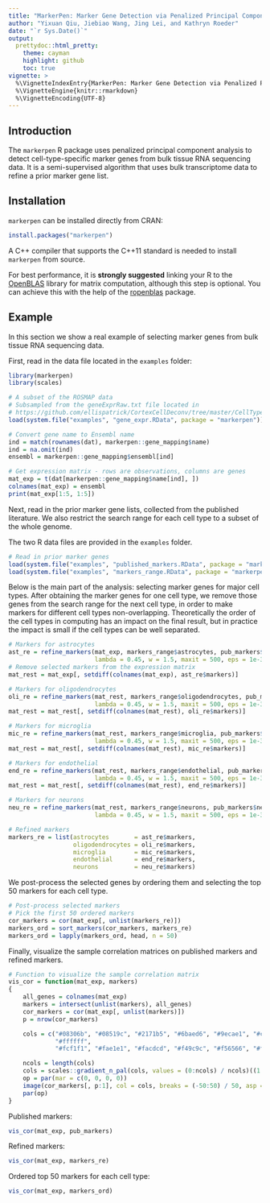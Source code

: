 ```yaml
---
title: "MarkerPen: Marker Gene Detection via Penalized Principal Component Analysis"
author: "Yixuan Qiu, Jiebiao Wang, Jing Lei, and Kathryn Roeder"
date: "`r Sys.Date()`"
output:
  prettydoc::html_pretty:
    theme: cayman
    highlight: github
    toc: true
vignette: >
  %\VignetteIndexEntry{MarkerPen: Marker Gene Detection via Penalized Principal Component Analysis}
  %\VignetteEngine{knitr::rmarkdown}
  %\VignetteEncoding{UTF-8}
---
```


## Introduction

The `markerpen` R package uses penalized principal component analysis to
detect cell-type-specific marker genes from bulk tissue RNA sequencing data.
It is a semi-supervised algorithm that uses bulk transcriptome data to
refine a prior marker gene list.

## Installation

`markerpen` can be installed directly from CRAN:

```r
install.packages("markerpen")
```

A C++ compiler that supports the C++11 standard is needed to install `markerpen`
from source.

For best performance, it is **strongly suggested** linking your R to the
[OpenBLAS](https://www.openblas.net/) library for matrix computation, although
this step is optional. You can achieve this with the help of the
[ropenblas](https://prdm0.github.io/ropenblas/) package.

## Example

In this section we show a real example of selecting marker genes from
bulk tissue RNA sequencing data.

First, read in the data file located in the `examples` folder:

```r
library(markerpen)
library(scales)

# A subset of the ROSMAP data
# Subsampled from the geneExprRaw.txt file located in
# https://github.com/ellispatrick/CortexCellDeconv/tree/master/CellTypeDeconvAnalysis/Data
load(system.file("examples", "gene_expr.RData", package = "markerpen"))

# Convert gene name to Ensembl name
ind = match(rownames(dat), markerpen::gene_mapping$name)
ind = na.omit(ind)
ensembl = markerpen::gene_mapping$ensembl[ind]

# Get expression matrix - rows are observations, columns are genes
mat_exp = t(dat[markerpen::gene_mapping$name[ind], ])
colnames(mat_exp) = ensembl
print(mat_exp[1:5, 1:5])
```

Next, read in the prior marker gene lists, collected from the published
literature. We also restrict the search range for each cell type to a subset of the
whole genome.

The two R data files are provided in the `examples` folder.

```r
# Read in prior marker genes
load(system.file("examples", "published_markers.RData", package = "markerpen"))
load(system.file("examples", "markers_range.RData", package = "markerpen"))
```

Below is the main part of the analysis: selecting marker genes for major
cell types. After obtaining the marker genes for one cell type, we remove those
genes from the search range for the next cell type, in order to make markers for
different cell types non-overlapping. Theoretically the order of
the cell types in computing has an impact on the final result, but in practice
the impact is small if the cell types can be well separated.

```r
# Markers for astrocytes
ast_re = refine_markers(mat_exp, markers_range$astrocytes, pub_markers$astrocytes,
                        lambda = 0.45, w = 1.5, maxit = 500, eps = 1e-3, verbose = 0)
# Remove selected markers from the expression matrix
mat_rest = mat_exp[, setdiff(colnames(mat_exp), ast_re$markers)]

# Markers for oligodendrocytes
oli_re = refine_markers(mat_rest, markers_range$oligodendrocytes, pub_markers$oligodendrocytes,
                        lambda = 0.45, w = 1.5, maxit = 500, eps = 1e-3, verbose = 0)
mat_rest = mat_rest[, setdiff(colnames(mat_rest), oli_re$markers)]

# Markers for microglia
mic_re = refine_markers(mat_rest, markers_range$microglia, pub_markers$microglia,
                        lambda = 0.45, w = 1.5, maxit = 500, eps = 1e-3, verbose = 0)
mat_rest = mat_rest[, setdiff(colnames(mat_rest), mic_re$markers)]

# Markers for endothelial
end_re = refine_markers(mat_rest, markers_range$endothelial, pub_markers$endothelial,
                        lambda = 0.45, w = 1.5, maxit = 500, eps = 1e-3, verbose = 0)
mat_rest = mat_rest[, setdiff(colnames(mat_rest), end_re$markers)]

# Markers for neurons
neu_re = refine_markers(mat_rest, markers_range$neurons, pub_markers$neurons,
                        lambda = 0.45, w = 1.5, maxit = 500, eps = 1e-3, verbose = 0)

# Refined markers
markers_re = list(astrocytes       = ast_re$markers,
                  oligodendrocytes = oli_re$markers,
                  microglia        = mic_re$markers,
                  endothelial      = end_re$markers,
                  neurons          = neu_re$markers)
```

We post-process the selected genes by ordering them and selecting
the top 50 markers for each cell type.

```r
# Post-process selected markers
# Pick the first 50 ordered markers
cor_markers = cor(mat_exp[, unlist(markers_re)])
markers_ord = sort_markers(cor_markers, markers_re)
markers_ord = lapply(markers_ord, head, n = 50)
```

Finally, visualize the sample correlation matrices on published
markers and refined markers.

```r
# Function to visualize the sample correlation matrix
vis_cor = function(mat_exp, markers)
{
    all_genes = colnames(mat_exp)
    markers = intersect(unlist(markers), all_genes)
    cor_markers = cor(mat_exp[, unlist(markers)])
    p = nrow(cor_markers)

    cols = c("#08306b", "#08519c", "#2171b5", "#6baed6", "#9ecae1", "#c6dbef", "#deebf7",
             "#ffffff",
             "#fcf1f1", "#fae1e1", "#facdcd", "#f49c9c", "#f56566", "#f13a3c", "#d00003")

    ncols = length(cols)
    cols = scales::gradient_n_pal(cols, values = (0:ncols) / ncols)((1:100) / 100)
    op = par(mar = c(0, 0, 0, 0))
    image(cor_markers[, p:1], col = cols, breaks = (-50:50) / 50, asp = 1, axes = FALSE)
    par(op)
}
```

Published markers:

```r
vis_cor(mat_exp, pub_markers)
```

Refined markers:

```r
vis_cor(mat_exp, markers_re)
```

Ordered top 50 markers for each cell type:

```r
vis_cor(mat_exp, markers_ord)
```
